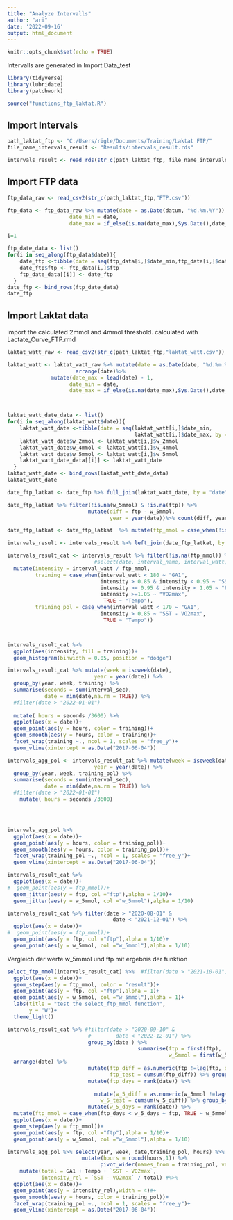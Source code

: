 ```yaml
---
title: "Analyze Intervalls"
author: "ari"
date: '2022-09-16'
output: html_document
---
```


```r
knitr::opts_chunk$set(echo = TRUE)
```

Intervalls are generated in Import Data_test

```r
library(tidyverse)
library(lubridate)
library(patchwork)

source("functions_ftp_laktat.R")
```
## Import Intervals
```r
path_laktat_ftp <- "C:/Users/rigle/Documents/Training/Laktat FTP/"
file_name_intervals_result <- "Results/intervals_result.rds"

intervals_result <- read_rds(str_c(path_laktat_ftp, file_name_intervals_result))
```

## Import FTP data

```r
ftp_data_raw <- read_csv2(str_c(path_laktat_ftp,"FTP.csv"))

ftp_data <- ftp_data_raw %>% mutate(date = as.Date(datum, "%d.%m.%Y")) %>% select(-datum) %>% arrange(date)%>% mutate(date_max = lead(date) - 1,
                    date_min = date,
                    date_max = if_else(is.na(date_max),Sys.Date(),date_max))

i=1

ftp_date_data <- list()
for(i in seq_along(ftp_data$date)){
    date_ftp <-tibble(date = seq(ftp_data[i,]$date_min,ftp_data[i,]$date_max, by ="day"))
    date_ftp$ftp <- ftp_data[i,]$ftp
    ftp_date_data[[i]] <- date_ftp
  }
date_ftp <- bind_rows(ftp_date_data)
date_ftp
```

## Import Laktat data

import the calculated 2mmol and 4mmol threshold.
calculated with Lactate_Curve_FTP.rmd

```r
laktat_watt_raw <- read_csv2(str_c(path_laktat_ftp,"laktat_watt.csv"))

laktat_watt <- laktat_watt_raw %>% mutate(date = as.Date(date, "%d.%m.%Y")) %>% 
                      arrange(date)%>% 
              mutate(date_max = lead(date) - 1,
                    date_min = date,
                    date_max = if_else(is.na(date_max),Sys.Date(),date_max))



laktat_watt_date_data <- list()
for(i in seq_along(laktat_watt$date)){
    laktat_watt_date <-tibble(date = seq(laktat_watt[i,]$date_min,
                                         laktat_watt[i,]$date_max, by ="day"))
    laktat_watt_date$w_2mmol <- laktat_watt[i,]$w_2mmol
    laktat_watt_date$w_4mmol <- laktat_watt[i,]$w_4mmol
    laktat_watt_date$w_5mmol <- laktat_watt[i,]$w_5mmol
    laktat_watt_date_data[[i]] <- laktat_watt_date
  }
laktat_watt_date <- bind_rows(laktat_watt_date_data)
laktat_watt_date
```

```r
date_ftp_latkat <- date_ftp %>% full_join(laktat_watt_date, by = "date")   

date_ftp_latkat %>% filter(!is.na(w_5mmol) & !is.na(ftp)) %>% 
                          mutate(diff = ftp - w_5mmol,
                                 year = year(date))%>% count(diff, year)
```

```r
date_ftp_latkat <- date_ftp_latkat  %>% mutate(ftp_mmol = case_when(!is.na(w_5mmol) ~ w_5mmol, TRUE ~ ftp))
```

```r
intervals_result <- intervals_result %>% left_join(date_ftp_latkat, by = "date") 
```

```r
intervals_result_cat <- intervals_result %>% filter(!is.na(ftp_mmol)) %>% 
                            #select(date, interval_name, interval_watt, ftp_mmol, everything()) %>%
  mutate(intensity = interval_watt / ftp_mmol,
         training = case_when(interval_watt < 180 ~ "GA1",
                              intensity > 0.85 & intensity < 0.95 ~ "SST",
                              intensity >= 0.95 & intensity < 1.05 ~ "FTP",
                              intensity >=1.05 ~ "VO2max", 
                               TRUE ~ "Tempo"),
         training_pol = case_when(interval_watt < 170 ~ "GA1",
                              intensity > 0.85 ~ "SST - VO2max", 
                               TRUE ~ "Tempo")) 



intervals_result_cat %>%
  ggplot(aes(intensity, fill = training))+ 
  geom_histogram(binwidth = 0.05, position = "dodge")
```

```r
intervals_result_cat %>% mutate(week = isoweek(date),
                            year = year(date)) %>%
  group_by(year, week, training) %>% 
  summarise(seconds = sum(interval_sec),
            date = min(date,na.rm = TRUE)) %>%
  #filter(date > "2022-01-01")
  
  mutate( hours = seconds /3600) %>%
  ggplot(aes(x = date))+
  geom_point(aes(y = hours, color = training))+
  geom_smooth(aes(y = hours, color = training))+
  facet_wrap(training ~., ncol = 1, scales = "free_y")+
  geom_vline(xintercept = as.Date("2017-06-04"))


```


```r
intervals_agg_pol <- intervals_result_cat %>% mutate(week = isoweek(date),
                            year = year(date)) %>%
  group_by(year, week, training_pol) %>% 
  summarise(seconds = sum(interval_sec),
            date = min(date,na.rm = TRUE)) %>%
  #filter(date > "2022-01-01")
    mutate( hours = seconds /3600) 




intervals_agg_pol %>%
  ggplot(aes(x = date))+ 
  geom_point(aes(y = hours, color = training_pol))+
  geom_smooth(aes(y = hours, color = training_pol))+
  facet_wrap(training_pol ~., ncol = 1, scales = "free_y")+
  geom_vline(xintercept = as.Date("2017-06-04"))
```



```r
intervals_result_cat %>%
  ggplot(aes(x = date))+ 
#  geom_point(aes(y = ftp_mmol))+
  geom_jitter(aes(y = ftp, col ="ftp"),alpha = 1/10)+
  geom_jitter(aes(y = w_5mmol, col ="w_5mmol"),alpha = 1/10)
```


```r
intervals_result_cat %>% filter(date > "2020-08-01" &
                                  date < "2021-12-01") %>%
  ggplot(aes(x = date))+ 
#  geom_point(aes(y = ftp_mmol))+
  geom_point(aes(y = ftp, col ="ftp"),alpha = 1/10)+
  geom_point(aes(y = w_5mmol, col ="w_5mmol"),alpha = 1/10)
```

Vergleich der werte w_5mmol und ftp mit ergebnis der funktion

```r


select_ftp_mmol(intervals_result_cat) %>%  #filter(date > "2021-10-01") %>%
  ggplot(aes(x = date))+ 
  geom_step(aes(y = ftp_mmol, color = "result"))+
  geom_point(aes(y = ftp, col ="ftp"),alpha = 1)+
  geom_point(aes(y = w_5mmol, col ="w_5mmol"),alpha = 1)+
  labs(title = "test the select_ftp_mmol function",
       y = "W")+
  theme_light()
```


```r
intervals_result_cat %>% #filter(date > "2020-09-10" &
                          #        date < "2022-12-01") %>% 
                          group_by(date ) %>% 
                                          summarise(ftp = first(ftp),
                                                    w_5mmol = first(w_5mmol)) %>%
  arrange(date) %>%
                          mutate(ftp_diff = as.numeric(ftp !=lag(ftp, default = 2)),
                                 ftp_test = cumsum(ftp_diff)) %>% group_by(ftp_test) %>%
                          mutate(ftp_days = rank(date)) %>%
  
                            mutate(w_5_diff = as.numeric(w_5mmol !=lag(w_5mmol, default = 2)),
                              w_5_test = cumsum(w_5_diff)) %>% group_by(w_5_test) %>%
                          mutate(w_5_days = rank(date)) %>%
  mutate(ftp_mmol = case_when(ftp_days < w_5_days ~ ftp, TRUE ~ w_5mmol))%>%
  ggplot(aes(x = date))+ 
  geom_step(aes(y = ftp_mmol))+
  geom_point(aes(y = ftp, col ="ftp"),alpha = 1/10)+
  geom_point(aes(y = w_5mmol, col ="w_5mmol"),alpha = 1/10)
```


```r
intervals_agg_pol %>% select(year, week, date,training_pol, hours) %>% 
                        mutate(hours = round(hours,1)) %>%
                              pivot_wider(names_from = training_pol, values_from = hours, values_fill = 0)  %>%
    mutate(total = GA1 + Tempo + `SST - VO2max`,
           intensity_rel = `SST - VO2max` / total) #%>%  
  ggplot(aes(x = date))+
  geom_point(aes(y = intensity_rel),width = 4)#+
  geom_smooth(aes(y = hours, color = training_pol))+
  facet_wrap(training_pol ~., ncol = 1, scales = "free_y")+
  geom_vline(xintercept = as.Date("2017-06-04"))

```

